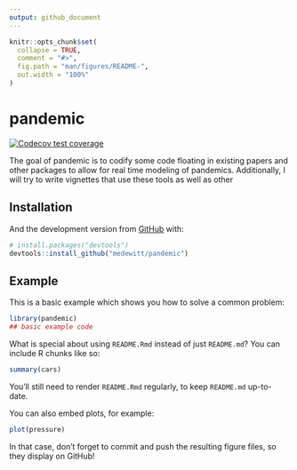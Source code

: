```yaml
---
output: github_document
---
```


<!-- README.md is generated from README.Rmd. Please edit that file -->

```r
knitr::opts_chunk$set(
  collapse = TRUE,
  comment = "#>",
  fig.path = "man/figures/README-",
  out.width = "100%"
)
```

# pandemic

<!-- badges: start -->
[![Codecov test coverage](https://codecov.io/gh/medewitt/pandemic/branch/master/graph/badge.svg)](https://codecov.io/gh/medewitt/pandemic?branch=master)
<!-- badges: end -->

The goal of pandemic is to codify some code floating in existing papers and other packages to allow for real time modeling of pandemics. 
Additionally, I will try to write vignettes that use these tools as well as other 

## Installation

And the development version from [GitHub](https://github.com/) with:

``` r
# install.packages("devtools")
devtools::install_github("medewitt/pandemic")
```
## Example

This is a basic example which shows you how to solve a common problem:

```r
library(pandemic)
## basic example code
```

What is special about using `README.Rmd` instead of just `README.md`? You can include R chunks like so:

```r
summary(cars)
```

You'll still need to render `README.Rmd` regularly, to keep `README.md` up-to-date.

You can also embed plots, for example:

```r
plot(pressure)
```

In that case, don't forget to commit and push the resulting figure files, so they display on GitHub!
